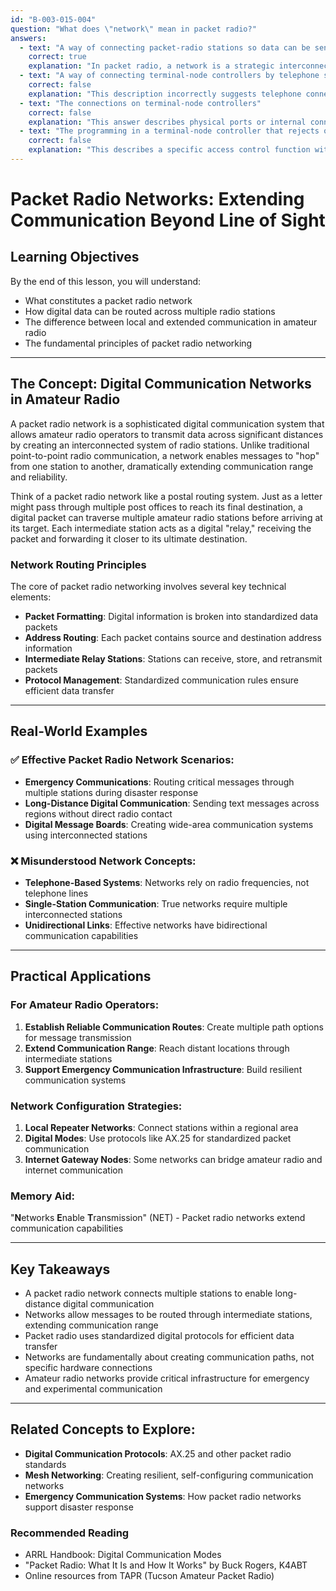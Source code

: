 ```yaml
---
id: "B-003-015-004"
question: "What does \"network\" mean in packet radio?"
answers:
  - text: "A way of connecting packet-radio stations so data can be sent over long distances"
    correct: true
    explanation: "In packet radio, a network is a strategic interconnection of multiple radio stations using digital communication protocols that allows data to be routed through intermediate stations. This enables messages to travel far beyond the direct communication range of any single station by 'hopping' from one station to another, creating an extended communication infrastructure."
  - text: "A way of connecting terminal-node controllers by telephone so data can be sent over long distances"
    correct: false
    explanation: "This description incorrectly suggests telephone connections, whereas packet radio networks operate exclusively via radio frequencies. Terminal-node controllers (TNCs) communicate directly through radio links, not telephone lines, creating a wireless digital communication system."
  - text: "The connections on terminal-node controllers"
    correct: false
    explanation: "This answer describes physical ports or internal connections of a TNC, not the broader concept of a packet radio network. A network is about the system of interconnected stations, not the specific hardware connections within a single device."
  - text: "The programming in a terminal-node controller that rejects other callers if a station is already connected"
    correct: false
    explanation: "This describes a specific access control function within a TNC, not the concept of a packet radio network. While connection management is important, a network involves the broader system of routing and transferring digital information between multiple radio stations."
---
```


# Packet Radio Networks: Extending Communication Beyond Line of Sight

## Learning Objectives
By the end of this lesson, you will understand:
- What constitutes a packet radio network
- How digital data can be routed across multiple radio stations
- The difference between local and extended communication in amateur radio
- The fundamental principles of packet radio networking

---

## The Concept: Digital Communication Networks in Amateur Radio

A packet radio network is a sophisticated digital communication system that allows amateur radio operators to transmit data across significant distances by creating an interconnected system of radio stations. Unlike traditional point-to-point radio communication, a network enables messages to "hop" from one station to another, dramatically extending communication range and reliability.

Think of a packet radio network like a postal routing system. Just as a letter might pass through multiple post offices to reach its final destination, a digital packet can traverse multiple amateur radio stations before arriving at its target. Each intermediate station acts as a digital "relay," receiving the packet and forwarding it closer to its ultimate destination.

### Network Routing Principles

The core of packet radio networking involves several key technical elements:
- **Packet Formatting**: Digital information is broken into standardized data packets
- **Address Routing**: Each packet contains source and destination address information
- **Intermediate Relay Stations**: Stations can receive, store, and retransmit packets
- **Protocol Management**: Standardized communication rules ensure efficient data transfer

---

## Real-World Examples

### ✅ Effective Packet Radio Network Scenarios:
- **Emergency Communications**: Routing critical messages through multiple stations during disaster response
- **Long-Distance Digital Communication**: Sending text messages across regions without direct radio contact
- **Digital Message Boards**: Creating wide-area communication systems using interconnected stations

### ❌ Misunderstood Network Concepts:
- **Telephone-Based Systems**: Networks rely on radio frequencies, not telephone lines
- **Single-Station Communication**: True networks require multiple interconnected stations
- **Unidirectional Links**: Effective networks have bidirectional communication capabilities

---

## Practical Applications

### For Amateur Radio Operators:
1. **Establish Reliable Communication Routes**: Create multiple path options for message transmission
2. **Extend Communication Range**: Reach distant locations through intermediate stations
3. **Support Emergency Communication Infrastructure**: Build resilient communication systems

### Network Configuration Strategies:
1. **Local Repeater Networks**: Connect stations within a regional area
2. **Digital Modes**: Use protocols like AX.25 for standardized packet communication
3. **Internet Gateway Nodes**: Some networks can bridge amateur radio and internet communication

### Memory Aid:
"**N**etworks **E**nable **T**ransmission" (NET) - Packet radio networks extend communication capabilities

---

## Key Takeaways

- A packet radio network connects multiple stations to enable long-distance digital communication
- Networks allow messages to be routed through intermediate stations, extending communication range
- Packet radio uses standardized digital protocols for efficient data transfer
- Networks are fundamentally about creating communication paths, not specific hardware connections
- Amateur radio networks provide critical infrastructure for emergency and experimental communication

---

## Related Concepts to Explore:
- **Digital Communication Protocols**: AX.25 and other packet radio standards
- **Mesh Networking**: Creating resilient, self-configuring communication networks
- **Emergency Communication Systems**: How packet radio networks support disaster response

### Recommended Reading
- ARRL Handbook: Digital Communication Modes
- "Packet Radio: What It Is and How It Works" by Buck Rogers, K4ABT
- Online resources from TAPR (Tucson Amateur Packet Radio)